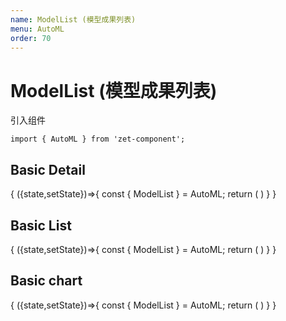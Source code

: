 ```yaml
---
name: ModelList (模型成果列表)
menu: AutoML
order: 70
---
```




# ModelList (模型成果列表)



引入组件

```
import { AutoML } from 'zet-component';
```

## Basic Detail

<Playground>
  <State initial={{ show:'chart' }}>
    {
      ({state,setState})=>{
        const { ModelList } = AutoML;
        return (
          <ModelList
          data={modelList}
          contentType='detail'
          jobData={jobData}
          jobId={'6f30f8b4-90d7-49be-abb9-bd57abdbb5b6'}>
          </ModelList>
        )
      }
    }
  </State>
</Playground>


## Basic List
<Playground>
  <State initial={{ show:'chart' }}>
    {
      ({state,setState})=>{
        const { ModelList } = AutoML;
        return (
          <ModelList
            data={modelList}
            contentType='list'
            jobData={jobData}
            jobId={'6f30f8b4-90d7-49be-abb9-bd57abdbb5b6'}>
          </ModelList>
        )
      }
    }
  </State>
</Playground>

## Basic chart
<Playground>
  <State initial={{ show:'chart' }}>
    {
      ({state,setState})=>{
        const { ModelList } = AutoML;
        return (
          <ModelList
            data={[{}]}
            contentType='chart'
            jobData={jobData}
            jobId={'6f30f8b4-90d7-49be-abb9-bd57abdbb5b6'}>
          </ModelList>
        )
      }
    }
  </State>
</Playground>
